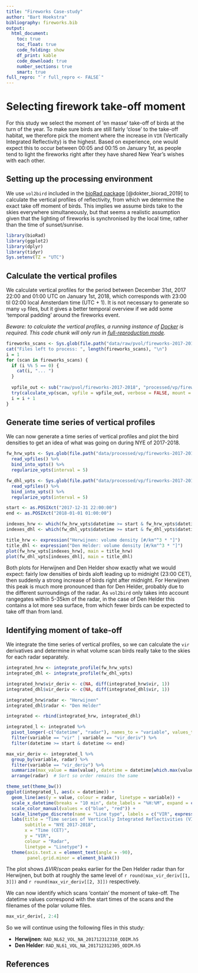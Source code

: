 ```yaml
---
title: "Fireworks Case-study"
author: "Bart Hoekstra"
bibliography: fireworks.bib
output:
  html_document:
    toc: true
    toc_float: true
    code_folding: show
    df_print: kable
    code_download: true
    number_sections: true
    smart: true
full_repro: "`r full_repro <- FALSE`"
---
```

# Selecting firework take-off moment

For this study we select the moment of 'en masse' take-off of birds at the turn of the year. To make sure birds are still fairly 'close' to the take-off habitat, we therefore pick the moment where the increase in `VIR` (Vertically Integrated Reflectivity) is the highest. Based on experience, one would expect this to occur between 00:05 and 00:15 on January 1st, as people tend to light the fireworks right after they have shared New Year's wishes with each other.

## Setting up the processing environment

We use `vol2bird` included in the [bioRad package](http://adokter.github.io/bioRad) [@dokter_biorad_2019] to calculate the vertical profiles of reflectivity, from which we determine the exact take off moment of birds. This implies we assume birds take to the skies everywhere simultaneously, but that seems a realistic assumption given that the lighting of fireworks is synchronised by the local time, rather than the time of sunset/sunrise.

```r
library(bioRad)
library(ggplot2)
library(dplyr)
library(tidyr)
Sys.setenv(TZ = "UTC")
```

## Calculate the vertical profiles

We calculate vertical profiles for the period between December 31st, 2017 22:00 and 01:00 UTC on January 1st, 2018, which corresponds with 23:00 til 02:00 local Amsterdam time (UTC + 1). It is not necessary to generate so many `vp` files, but it gives a better temporal overview if we add some 'temporal padding' around the fireworks event.

*Beware: to calculate the vertical profiles, a running instance of [Docker](https://www.docker.com) is required. This code chunk will only run in [full-reproduction mode](A1.Full-reproduction-mode.html).*

```r
fireworks_scans <- Sys.glob(file.path("data/raw/pvol/fireworks-2017-2018", "*_ODIM.h5"))
cat("Files left to process: ", length(fireworks_scans), "\n")
i = 1
for (scan in fireworks_scans) {
  if (i %% 5 == 0) {
    cat(i, "... ")
  }
  
  vpfile_out <- sub("raw/pvol/fireworks-2017-2018", "processed/vp/fireworks-2017-2018", scan)
  try(calculate_vp(scan, vpfile = vpfile_out, verbose = FALSE, mount = dirname(fireworks_scans[1])))
  i = i + 1
}
```

## Generate time series of vertical profiles

We can now generate a time series of vertical profiles and plot the bird densities to get an idea of what was going on during NYE of 2017-2018.

```r
fw_hrw_vpts <- Sys.glob(file.path("data/processed/vp/fireworks-2017-2018", "*NL62*")) %>%
  read_vpfiles() %>%
  bind_into_vpts() %>%
  regularize_vpts(interval = 5)

fw_dhl_vpts <- Sys.glob(file.path("data/processed/vp/fireworks-2017-2018", "*NL61*")) %>%
  read_vpfiles() %>%
  bind_into_vpts() %>%
  regularize_vpts(interval = 5)

start <- as.POSIXct("2017-12-31 22:00:00")
end <- as.POSIXct("2018-01-01 01:00:00")

indexes_hrw <- which(fw_hrw_vpts$datetime >= start & fw_hrw_vpts$datetime <= end)
indexes_dhl <- which(fw_dhl_vpts$datetime >= start & fw_dhl_vpts$datetime <= end) # Should mostly be identical

title_hrw <- expression("Herwijnen: volume density [#/km"^3 * "]")
title_dhl <- expression("Den Helder: volume density [#/km"^3 * "]")
plot(fw_hrw_vpts[indexes_hrw], main = title_hrw)
plot(fw_dhl_vpts[indexes_dhl], main = title_dhl)
```

Both plots for Herwijnen and Den Helder show exactly what we would expect: fairly low densities of birds aloft leading up to midnight (23:00 CET), then suddenly a strong increase of birds right after midnight. For Herwijnen this peak is much more pronounced than for Den Helder, probably due to the different surroundings of the radar. As `vol2bird` only takes into account rangegates within 5-35km of the radar, in the case of Den Helder this contains a lot more sea surface, from which fewer birds can be expected to take off than from land.

## Identifying moment of take-off

We integrate the time series of vertical profiles, so we can calculate the `vir` derivatives and determine in what volume scan birds really take to the skies for each radar separately.

```r
integrated_hrw <- integrate_profile(fw_hrw_vpts)
integrated_dhl <- integrate_profile(fw_dhl_vpts)

integrated_hrw$vir_deriv <- c(NA, diff(integrated_hrw$vir, 1))
integrated_dhl$vir_deriv <- c(NA, diff(integrated_dhl$vir, 1))

integrated_hrw$radar <- "Herwijnen"
integrated_dhl$radar <- "Den Helder"

integrated <- rbind(integrated_hrw, integrated_dhl)

integrated_l <- integrated %>%
  pivot_longer(-c("datetime", "radar"), names_to = "variable", values_to = "value") %>%
  filter(variable == "vir" | variable == "vir_deriv") %>%
  filter(datetime >= start & datetime <= end)

max_vir_deriv <- integrated_l %>%
  group_by(variable, radar) %>%
  filter(variable == "vir_deriv") %>%
  summarize(max_value = max(value), datetime = datetime[which.max(value)]) %>%
  arrange(radar)  # Sort so order remains the same

theme_set(theme_bw())
ggplot(integrated_l, aes(x = datetime)) +
  geom_line(aes(y = value, colour = radar, linetype = variable)) +
  scale_x_datetime(breaks = "10 min", date_labels = "%H:%M", expand = c(0, 0)) + 
  scale_color_manual(values = c("blue", "red")) +
  scale_linetype_discrete(name = "Line type", labels = c("VIR", expression(paste(Delta,"VIR/scan")))) + 
  labs(title = "Time series of Vertically Integrated Reflectivities (VIR)",
       subtitle = "NYE 2017-2018",
       x = "Time (CET)",
       y = "VIR",
       colour = "Radar",
       linetype = "Linetype") +
  theme(axis.text.x = element_text(angle = -90),
        panel.grid.minor = element_blank())
```

The plot shows $\Delta VIR/{scan}$ peaks earlier for the Den Helder radar than for Herwijnen, but both at roughly the same level of `r round(max_vir_deriv[[1, 3]])` and `r round(max_vir_deriv[[2, 3]])` respectively.

We can now identify which scans 'contain' the moment of take-off. The datetime values correspond with the start times of the scans and the filenames of the polar volume files.

```r
max_vir_deriv[, 2:4]
```

So we will continue using the following files in this study:

- **Herwijnen**: `RAD_NL62_VOL_NA_201712312310_ODIM.h5`
- **Den Helder**: `RAD_NL61_VOL_NA_201712312305_ODIM.h5`

## References
